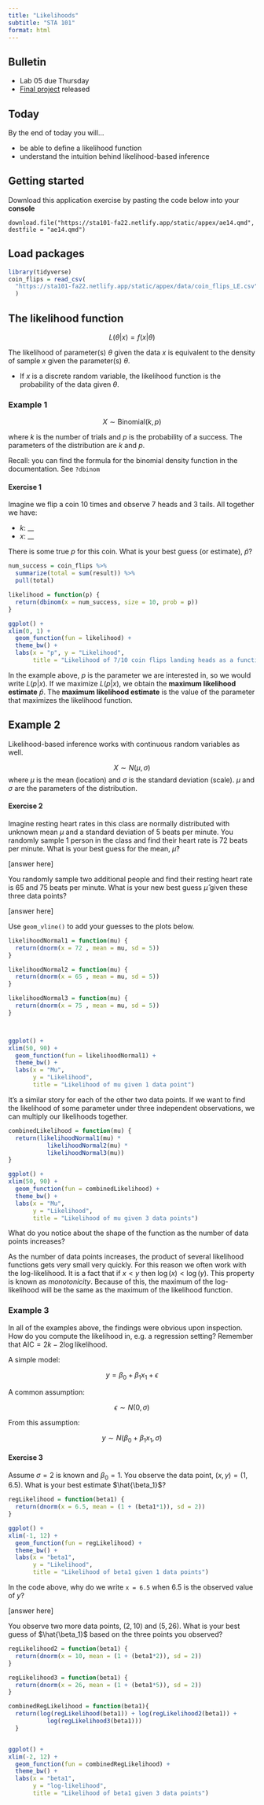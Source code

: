 ```yaml
---
title: "Likelihoods"
subtitle: "STA 101"
format: html
---
```


## Bulletin

- Lab 05 due Thursday
- [Final project](https://sta101-fa22.netlify.app/projects/final-project/) released

## Today

By the end of today you will...

- be able to define a likelihood function
- understand the intuition behind likelihood-based inference

## Getting started

Download this application exercise by pasting the code below into your **console**

```
download.file("https://sta101-fa22.netlify.app/static/appex/ae14.qmd",
destfile = "ae14.qmd")
```

## Load packages

```r
library(tidyverse)
coin_flips = read_csv(
  "https://sta101-fa22.netlify.app/static/appex/data/coin_flips_LE.csv"
  )
```

## The likelihood function

$$
L(\theta | x) = f(x | \theta)
$$

The likelihood of parameter(s) $\theta$ given the data $x$ is equivalent to the density of sample $x$ given the parameter(s) $\theta$.

- If $x$ is a discrete random variable, the likelihood function is the probability of the data given $\theta$.

### Example 1

$$
X \sim \text{Binomial}(k, p)
$$

where $k$ is the number of trials and $p$ is the probability of a success. The parameters of the distribution are $k$ and $p$.

:::{.callout-note}
Recall: you can find the formula for the binomial density function in the documentation. See `?dbinom`
:::


#### Exercise 1

Imagine we flip a coin 10 times and observe 7 heads and 3 tails. All together we have:

- $k$: __
- $x$: __

There is some true $p$ for this coin. What is your best guess (or estimate), $\hat{p}$?

```r
num_success = coin_flips %>%
  summarize(total = sum(result)) %>%
  pull(total)

likelihood = function(p) {
  return(dbinom(x = num_success, size = 10, prob = p))
}

ggplot() +
xlim(0, 1) +
  geom_function(fun = likelihood) +
  theme_bw() + 
  labs(x = "p", y = "Likelihood",
       title = "Likelihood of 7/10 coin flips landing heads as a function of p") 
```

In the example above, $p$ is the parameter we are interested in, so we would write $L(p | x)$. If we maximize $L(p | x)$, we obtain the **maximum likelihood estimate** $\hat{p}$. The **maximum likelihood estimate** is the value of the parameter that maximizes the likelihood function.


## Example 2

Likelihood-based inference works with continuous random variables as well.

$$
X \sim N(\mu, \sigma)
$$
where $\mu$ is the mean (location) and $\sigma$ is the standard deviation (scale). $\mu$ and $\sigma$ are the parameters of the distribution. 

#### Exercise 2

Imagine resting heart rates in this class are normally distributed with unknown mean $\mu$ and a standard deviation of 5 beats per minute. You randomly sample 1 person in the class and find their heart rate is 72 beats per minute. What is your best guess for the mean, $\hat{\mu}$?

[answer here]

You randomly sample two additional people and find their resting heart rate is 65 and 75 beats per minute. What is your new best guess $\hat{\mu}$ given these three data points?

[answer here]

Use `geom_vline()` to add your guesses to the plots below.

```r
likelihoodNormal1 = function(mu) {
  return(dnorm(x = 72 , mean = mu, sd = 5))
}

likelihoodNormal2 = function(mu) {
  return(dnorm(x = 65 , mean = mu, sd = 5))
}

likelihoodNormal3 = function(mu) {
  return(dnorm(x = 75 , mean = mu, sd = 5))
}



ggplot() +
xlim(50, 90) +
  geom_function(fun = likelihoodNormal1) +
  theme_bw() +
  labs(x = "Mu",
       y = "Likelihood",
       title = "Likelihood of mu given 1 data point")


```

It's a similar story for each of the other two data points. If we want to find the likelihood of some parameter under three independent observations, we can multiply our likelihoods together.

```r
combinedLikelihood = function(mu) {
  return(likelihoodNormal1(mu) * 
           likelihoodNormal2(mu) * 
           likelihoodNormal3(mu))
}

ggplot() +
xlim(50, 90) +
  geom_function(fun = combinedLikelihood) +
  theme_bw() +
  labs(x = "Mu",
       y = "Likelihood",
       title = "Likelihood of mu given 3 data points")
```

What do you notice about the shape of the function as the number of data points increases?

:::{.callout-note}
As the number of data points increases, the product of several likelihood functions gets very small very quickly. For this reason we often work with the log-likelihood. It is a fact that if $x < y$ then $\log(x) < \log(y)$. This property is known as *monotonicity*. Because of this, the maximum of the log-likelihood will be the same as the maximum of the likelihood function. 
:::

### Example 3

In all of the examples above, the findings were obvious upon inspection. How do you compute the likelihood in, e.g. a regression setting? Remember that $\text{AIC} = 2k - 2 \log \text{likelihood}$.

A simple model:

$$
y = \beta_0 + \beta_1 x_1 + \epsilon
$$

A common assumption:

$$
\epsilon \sim N(0, \sigma)
$$

From this assumption:

$$
y \sim N(\beta_0 + \beta_1x_1, \sigma)
$$

#### Exercise 3

Assume $\sigma = 2$ is known and $\beta_0 = 1$. You observe the data point, $(x,y) = (1, 6.5)$. What is your best estimate $\hat{\beta_1}$?

```r
regLikelihood = function(beta1) {
  return(dnorm(x = 6.5, mean = (1 + (beta1*1)), sd = 2))
}

ggplot() +
xlim(-1, 12) +
  geom_function(fun = regLikelihood) +
  theme_bw() +
  labs(x = "beta1",
       y = "Likelihood",
       title = "Likelihood of beta1 given 1 data points")
```

In the code above, why do we write `x = 6.5` when $6.5$ is the observed value of $y$?

[answer here]

You observe two more data points, $(2, 10)$ and $(5,26)$. What is your best guess of $\hat{\beta_1}$ based on the three points you observed?

```r
regLikelihood2 = function(beta1) {
  return(dnorm(x = 10, mean = (1 + (beta1*2)), sd = 2))
}

regLikelihood3 = function(beta1) {
  return(dnorm(x = 26, mean = (1 + (beta1*5)), sd = 2))
}

combinedRegLikelihood = function(beta1){ 
  return(log(regLikelihood(beta1)) + log(regLikelihood2(beta1)) +
           log(regLikelihood3(beta1)))
  }


ggplot() +
xlim(-2, 12) +
  geom_function(fun = combinedRegLikelihood) +
  theme_bw() +
  labs(x = "beta1",
       y = "log-likelihood",
       title = "Likelihood of beta1 given 3 data points")
```

